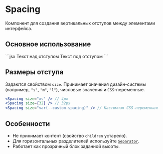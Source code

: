 <Overview>

# Spacing

Компонент для создания вертикальных отступов между элементами интерфейса.

</Overview>

## Основное использование


<Playground Wrapper={BlockWrapper}>
  ```jsx
  <Text>Текст над отступом</Text>
  <Spacing size="4xl" />
  <Text>Текст под отступом</Text>
  ```
</Playground>

## Размеры отступа

Задаются свойством `size`.
Принимает значения дизайн-системы (например, `"s"`, `"m"`, `"l"`), числовые значения и `CSS`-переменные.

```jsx
<Spacing size="xs" /> // 4px
<Spacing size={32} /> // 32px
<Spacing size="var(--custom-spacing)" /> // Кастомная CSS-переменная
```

## Особенности

- Не принимает контент (свойство `children` устарело).
- Для горизонтальных разделителей используйте [`Separator`](/components/separator).
- Работает как прозрачный блок заданной высоты.
